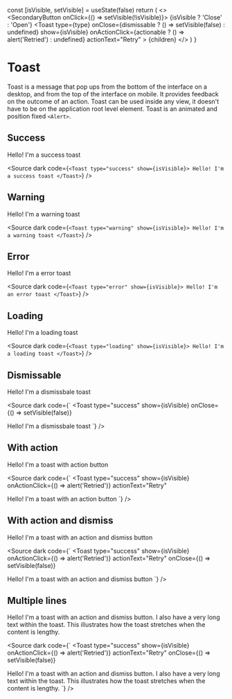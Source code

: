 
  const [isVisible, setVisible] = useState(false)
  return (
    <>
      <br />
      <SecondaryButton onClick={() => setVisible(!isVisible)}>
        {isVisible ? 'Close' : 'Open'}
      </SecondaryButton>
      <Toast
        type={type}
        onClose={dismissable ? () => setVisible(false) : undefined}
        show={isVisible}
        onActionClick={actionable ? () => alert('Retried') : undefined}
        actionText="Retry"
      >
        {children}
      </Toast>
    </>
  )
}

<Meta title="Data/Toast" component={Toast} />

# Toast

Toast is a message that pop ups from the bottom of the interface on a desktop, and from the top of the interface on mobile. It provides feedback on the outcome of an action.
Toast can be used inside any view, it doesn't have to be on the application root level element. Toast is an animated and position fixed `<Alert>`.

## Success

<Story name="Success" storyName="Success">
  <ToastToggler type="success">Hello! I'm a success toast</ToastToggler>
</Story>

<Source
  dark
  code={`
<Toast type="success" show={isVisible}>
  Hello! I'm a success toast
</Toast>
    `}
/>

## Warning

<Story name="Warning" storyName="Warning">
  <ToastToggler type="warning">Hello! I'm a warning toast</ToastToggler>
</Story>

<Source
  dark
  code={`
<Toast type="warning" show={isVisible}>
Hello! I'm a warning toast
</Toast>
  `}
/>

## Error

<Story name="Error" storyName="Error">
  <ToastToggler type="error">Hello! I'm a error toast</ToastToggler>
</Story>

<Source
  dark
  code={`
<Toast type="error" show={isVisible}>
  Hello! I'm an error toast
</Toast>
    `}
/>

## Loading

<Story name="Loading" storyName="Loading">
  <ToastToggler type="loading">Hello! I'm a loading toast</ToastToggler>
</Story>

<Source
  dark
  code={`
<Toast type="loading" show={isVisible}>
  Hello! I'm a loading toast
</Toast>
    `}
/>

## Dismissable

<Story name="Dismissable" storyName="Dismissable">
  <ToastToggler type="loading" dismissable>
    Hello! I'm a dismissbale toast
  </ToastToggler>
</Story>

<Source
  dark
  code={`
<Toast
  type="success"
  show={isVisible}
  onClose={() => setVisible(false)}
>
  Hello! I'm a dismissbale toast
</Toast>
    `}
/>

## With action

<Story name="With Action" storyName="With Action">
  <ToastToggler type="error" actionable>
    Hello! I'm a toast with action button
  </ToastToggler>
</Story>

<Source
  dark
  code={`
<Toast
  type="success"
  show={isVisible}
  onActionClick={() => alert('Retried')}
  actionText="Retry"
>
  Hello! I'm a toast with an action button
</Toast>
    `}
/>

## With action and dismiss

<Story name="With Action And Dismiss" storyName="With Action And Dismiss">
  <ToastToggler type="error" actionable dismissable>
    Hello! I'm a toast with an action and dismiss button
  </ToastToggler>
</Story>

<Source
  dark
  code={`
<Toast
  type="success"
  show={isVisible}
  onActionClick={() => alert('Retried')}
  actionText="Retry"
  onClose={() => setVisible(false)}
>
  Hello! I'm a toast with an action and dismiss button
</Toast>
    `}
/>

## Multiple lines

<Story name="Multiple Lines" storyName="Multiple Lines">
  <ToastToggler type="error" actionable dismissable>
    Hello! I'm a toast with an action and dismiss button. I also have a very
    long text within the toast. This illustrates how the toast stretches when
    the content is lengthy.
  </ToastToggler>
</Story>

<Source
  dark
  code={`
<Toast
  type="success"
  show={isVisible}
  onActionClick={() => alert('Retried')}
  actionText="Retry"
  onClose={() => setVisible(false)}
>
  Hello! I'm a toast with an action and dismiss button. I also have a very
  long text within the toast. This illustrates how the toast stretches when
  the content is lengthy.
</Toast>
    `}
/>
